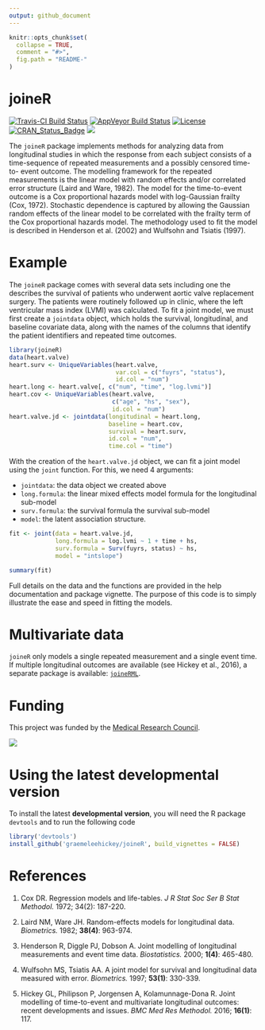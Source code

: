 ```yaml
---
output: github_document
---
```


<!-- README.md is generated from README.Rmd. Please edit that file -->

```r
knitr::opts_chunk$set(
  collapse = TRUE,
  comment = "#>",
  fig.path = "README-"
)
```

# joineR

[![Travis-CI Build Status](https://travis-ci.org/graemeleehickey/joineR.svg?branch=master)](https://travis-ci.org/graemeleehickey/joineR)
[![AppVeyor Build Status](https://ci.appveyor.com/api/projects/status/github/graemeleehickey/joineR?branch=master&svg=true)](https://ci.appveyor.com/project/graemeleehickey/joineR)
[![License](https://img.shields.io/badge/License-GPL%20%28%3E=%203%29-brightgreen.svg)](http://www.gnu.org/licenses/gpl-3.0.html)
[![CRAN_Status_Badge](http://www.r-pkg.org/badges/version/joineR)](https://cran.r-project.org/package=joineR)
[![](http://cranlogs.r-pkg.org/badges/joineR)](http://cran.rstudio.com/web/packages/joineR/index.html)

The `joineR` package implements methods for analyzing data from longitudinal studies in which the response from each subject consists of a time-sequence of repeated measurements and a possibly censored time-to- event outcome. The modelling framework for the repeated measurements is the linear model with random effects and/or correlated error structure (Laird and Ware, 1982). The model for the time-to-event outcome is a Cox proportional hazards model with log-Gaussian frailty (Cox, 1972). Stochastic dependence is captured by allowing the Gaussian random effects of the linear model to be correlated with the frailty term of the Cox proportional hazards model. The methodology used to fit the model is described in Henderson et al. (2002) and Wulfsohn and Tsiatis (1997).

# Example

The `joineR` package comes with several data sets including one the describes the survival of patients who underwent aortic valve replacement surgery. The patients were routinely followed up in clinic, where the left ventricular mass index (LVMI) was calculated. To fit a joint model, we must first create a `jointdata` object, which holds the survival, longitudinal, and baseline covariate data, along with the names of the columns that identify the patient identifiers and repeated time outcomes.

```r
library(joineR)
data(heart.valve)
heart.surv <- UniqueVariables(heart.valve, 
                              var.col = c("fuyrs", "status"),
                              id.col = "num")
heart.long <- heart.valve[, c("num", "time", "log.lvmi")]
heart.cov <- UniqueVariables(heart.valve, 
                             c("age", "hs", "sex"), 
                             id.col = "num")
heart.valve.jd <- jointdata(longitudinal = heart.long, 
                            baseline = heart.cov, 
                            survival = heart.surv, 
                            id.col = "num", 
                            time.col = "time")
```

With the creation of the `heart.valve.jd` object, we can fit a joint model using the `joint` function. For this, we need 4 arguments:

- `jointdata`: the data object we created above
- `long.formula`: the linear mixed effects model formula for the longitudinal sub-model
- `surv.formula`: the survival formula the survival sub-model
- `model`: the latent association structure.

```r
fit <- joint(data = heart.valve.jd, 
             long.formula = log.lvmi ~ 1 + time + hs, 
             surv.formula = Surv(fuyrs, status) ~ hs, 
             model = "intslope")

summary(fit)
```

Full details on the data and the functions are provided in the help documentation and package vignette. The purpose of this code is to simply illustrate the ease and speed in fitting the models.

# Multivariate data

`joineR` only models a single repeated measurement and a single event time. If multiple longitudinal outcomes are available (see Hickey et al., 2016), a separate package is available: [`joineRML`](https://cran.r-project.org/web/packages/joineRML/index.html).

# Funding

This project was funded by the [Medical Research Council](http://www.mrc.ac.uk).

![](http://www.mrc.ac.uk/mrc/includes/themes/MRC/images/template/desktop/logo.png)

# Using the latest developmental version

To install the latest **developmental version**, you will need the R package `devtools` and to run the following code

```r
library('devtools')
install_github('graemeleehickey/joineR', build_vignettes = FALSE)
```

# References

1. Cox DR. Regression models and life-tables. *J R Stat Soc Ser B Stat Methodol.* 1972; 34(2): 187-220.

2. Laird NM, Ware JH. Random-effects models for longitudinal data. *Biometrics.* 1982; **38(4)**: 963-974.

3. Henderson R, Diggle PJ, Dobson A. Joint modelling of longitudinal measurements and event time data. *Biostatistics.* 2000; **1(4)**: 465-480.

4. Wulfsohn MS, Tsiatis AA. A joint model for survival and longitudinal data measured with error. *Biometrics.* 1997; **53(1)**: 330-339.

5. Hickey GL, Philipson P, Jorgensen A, Kolamunnage-Dona R. Joint modelling of time-to-event and multivariate longitudinal outcomes: recent developments and issues. *BMC Med Res Methodol.* 2016; **16(1)**: 117.
